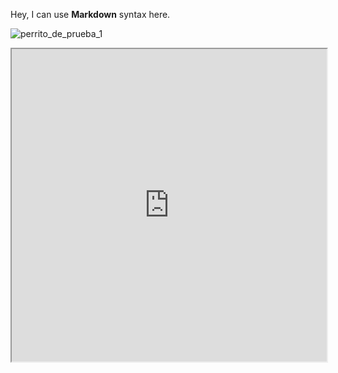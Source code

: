  
<Bleed>Hey, I can use **Markdown** syntax here.</Bleed>
 
<Bleed full>![perrito_de_prueba_1](../images/perro1.jpg)</Bleed>
 
<Bleed full>
  <iframe
    src="https://codesandbox.io/embed/swr-states-4une7"
    width="100%"
    height="500px"
    title="SWR-States"
  />
</Bleed>